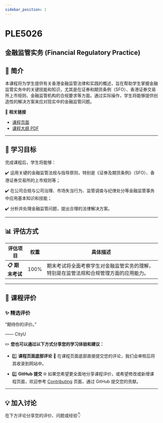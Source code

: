 ```yaml
---
sidebar_position: 1
---
```


# PLE5026
## 金融监管实务 (Financial Regulatory Practice)

## **📘 简介**
本课程将为学生提供有关香港金融监管法律和实践的概述，旨在帮助学生掌握金融监管实务中的关键技能和知识，尤其是在证券和期货条例（SFO）、香港证券交易所上市规则、金融监管机构的合规要求等方面。通过实际操作，学生将能够提供创造性的解决方案来应对现实中的金融监管问题。

🔗 **相关链接**
- [课程页面](https://www.cityu.edu.hk/catalogue/pg/202526/course/PLE5026.htm)
- [课程大纲 PDF](https://www.cityu.edu.hk/catalogue/pg/202526/course/PLE5026.pdf)

---

## **🎯 学习目标**

完成课程后，学生将能够：

✔️ 运用关键的金融监管法规与指导原则，特别是《证券及期货条例》（SFO）、香港证券交易所的上市规则等；

✔️ 在公司合规与公司治理、市场失当行为、监管调查与纪律处分等金融监管事务中应用基本知识和技能；

✔️ 分析并处理金融监管问题，提出合理的法律解决方案。

---

## **📊 评估方式**

| **评估项目**          | **权重** | **具体描述**                                                                                       |
|----------------------|---------|---------------------------------------------------------------------------------------------------|
| **📋 期末考试**       | 100%    | 期末考试将全面考察学生对金融监管实务的理解，特别是在监管法规和合规管理方面的应用能力。           |

---

## **💬 课程评价**

### ✨ **精选评价**
<div className={commentStyles.commentBox}>
    <p className={commentStyles.commentText}>
        “期待你的评价。”
    </p>
    <p className={commentStyles.commentAuthor}>—— CityU</p>
</div>

✏️ **您也可以通过以下方式分享您的学习体验和建议：**

- 1️⃣ **课程页面底部评论**
💬 在课程页面底部直接提交您的评论，我们会审核后将其收录到网站中。

- 2️⃣ **GitHub 提交**
🌐 如果您希望更全面地分享课程评价，或希望修改或新增课程页面，欢迎参考 [Contributing](/contributing) 页面，通过 GitHub 提交您的贡献。

---

## **💡 加入讨论**

在下方评论分享您的评价、问题或经验👇
<Utterances />